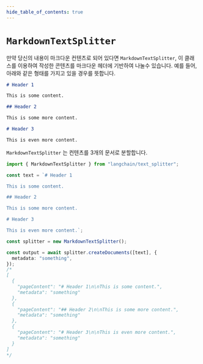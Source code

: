 ```yaml
---
hide_table_of_contents: true
---
```


# `MarkdownTextSplitter`

만약 당신의 내용이 마크다운 컨텐츠로 되어 있다면 `MarkdownTextSplitter`, 이 클래스를 이용하여 작성한 콘텐츠를 마크다운 헤더에 기반하여 나눌수 있습니다. 예를 들어, 아래와 같은 형태를 가지고 있을 경우를 뜻합니다.

```markdown
# Header 1

This is some content.

## Header 2

This is some more content.

# Header 3

This is even more content.
```

`MarkdownTextSplitter` 는 컨텐츠를 3개의 문서로 분할합니다.

```typescript
import { MarkdownTextSplitter } from "langchain/text_splitter";

const text = `# Header 1

This is some content.

## Header 2

This is some more content.

# Header 3

This is even more content.`;

const splitter = new MarkdownTextSplitter();

const output = await splitter.createDocuments([text], {
  metadata: "something",
});
/*
[
  {
    "pageContent": "# Header 1\n\nThis is some content.",
    "metadata": "something"
  },
  {
    "pageContent": "## Header 2\n\nThis is some more content.",
    "metadata": "something"
  },
  {
    "pageContent": "# Header 3\n\nThis is even more content.",
    "metadata": "something"
  }
]
*/
```
